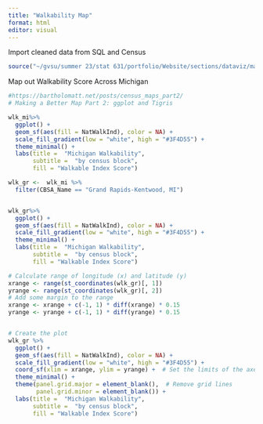 ```yaml
---
title: "Walkability Map"
format: html
editor: visual
---
```


Import cleaned data from SQL and Census

```r
source("~/gvsu/summer 23/stat 631/portfolio/Website/sections/dataviz/map/import_clean_merge.R")
```

Map out Walkability Score Across Michigan

```r
#https://bartholomatt.net/posts/census_maps_part2/
# Making a Better Map Part 2: ggplot and Tigris

wlk_mi%>%
  ggplot() +
  geom_sf(aes(fill = NatWalkInd), color = NA) +
  scale_fill_gradient(low = "white", high = "#3F4D55") +
  theme_minimal() +
  labs(title =  "Michigan Walkability",
       subtitle =  "by census block",
       fill = "Walkable Index Score")
```

```r
wlk_gr <-  wlk_mi %>% 
  filter(CBSA_Name == "Grand Rapids-Kentwood, MI")


wlk_gr%>% 
  ggplot() +
  geom_sf(aes(fill = NatWalkInd), color = NA) +
  scale_fill_gradient(low = "white", high = "#3F4D55") +
  theme_minimal() +
  labs(title =  "Michigan Walkability",
       subtitle =  "by census block",
       fill = "Walkable Index Score")
```

```r
# Calculate range of longitude (x) and latitude (y)
xrange <- range(st_coordinates(wlk_gr)[, 1])
yrange <- range(st_coordinates(wlk_gr)[, 2])
# Add some margin to the range
xrange <- xrange + c(-1, 1) * diff(xrange) * 0.15
yrange <- yrange + c(-1, 1) * diff(yrange) * 0.15


# Create the plot
wlk_gr %>%
  ggplot() +
  geom_sf(aes(fill = NatWalkInd), color = NA) +
  scale_fill_gradient(low = "white", high = "#3F4D55") +
  coord_sf(xlim = xrange, ylim = yrange) +  # Set the limits of the axes
  theme_minimal() +
  theme(panel.grid.major = element_blank(),  # Remove grid lines
        panel.grid.minor = element_blank()) +
  labs(title =  "Michigan Walkability",
       subtitle =  "by census block",
       fill = "Walkable Index Score")

```
